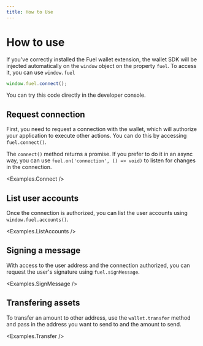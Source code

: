 ```yaml
---
title: How to Use
---
```


# How to use

<ConnectionAlert />

If you've correctly installed the Fuel wallet extension, the wallet SDK will be injected automatically on the `window` object on the property `fuel`. To access it, you can use `window.fuel`

```ts
window.fuel.connect();
```

You can try this code directly in the developer console.

## Request connection

First, you need to request a connection with the wallet, which will authorize your application to execute other actions. You can do this by accessing `fuel.connect()`.

<CodeImport file="../examples/Connect.tsx" lineStart="15" lineEnd="16" />

The `connect()` method returns a promise. If you prefer to do it in an async way, you can use `fuel.on('connection', () => void)` to
listen for changes in the connection.

<Examples.Connect />

## List user accounts

Once the connection is authorized, you can list the user accounts using `window.fuel.accounts()`.

<CodeImport file="../examples/ListAccounts.tsx" lineStart="18" lineEnd="19" />

<Examples.ListAccounts />

## Signing a message

With access to the user address and the connection authorized, you can request the user's signature using `fuel.signMessage`.

<CodeImport file="../examples/SignMessage.tsx" lineStart="20" lineEnd="23" />

<Examples.SignMessage />

## Transfering assets

To transfer an amount to other address, use the `wallet.transfer` method and pass in the address you want to send to and the amount to send.

<CodeImport file="../examples/Transfer.tsx" lineStart="31" lineEnd="39" />

<Examples.Transfer />

<CodeImport
  file="../examples/GetSelectedAccount.tsx"
  lineStart="22"
  lineEnd="23"
/>
